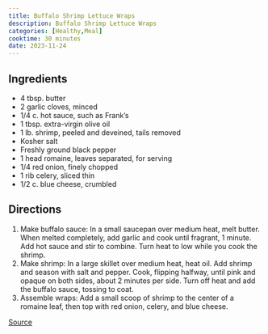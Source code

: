 ```yaml
---
title: Buffalo Shrimp Lettuce Wraps
description: Buffalo Shrimp Lettuce Wraps
categories: [Healthy,Meal]
cooktime: 30 minutes
date: 2023-11-24
---
```


## Ingredients

- 4 tbsp. butter
- 2 garlic cloves, minced
- 1/4 c. hot sauce, such as Frank's
- 1 tbsp. extra-virgin olive oil
- 1 lb. shrimp, peeled and deveined, tails removed
- Kosher salt
- Freshly ground black pepper
- 1 head romaine, leaves separated, for serving
- 1/4 red onion, finely chopped
- 1 rib celery, sliced thin
- 1/2 c. blue cheese, crumbled

## Directions

1. Make buffalo sauce: In a small saucepan over medium heat, melt butter. When melted completely, add garlic and cook until fragrant, 1 minute. Add hot sauce and stir to combine. Turn heat to low while you cook the shrimp.
2. Make shrimp: In a large skillet over medium heat, heat oil. Add shrimp and season with salt and pepper. Cook, flipping halfway, until pink and opaque on both sides, about 2 minutes per side. Turn off heat and add the buffalo sauce, tossing to coat.
3. Assemble wraps: Add a small scoop of shrimp to the center of a romaine leaf, then top with red onion, celery, and blue cheese.

[Source](https://www.delish.com/cooking/a26331032/buffalo-shrimp-lettuce-wraps-recipe/)
